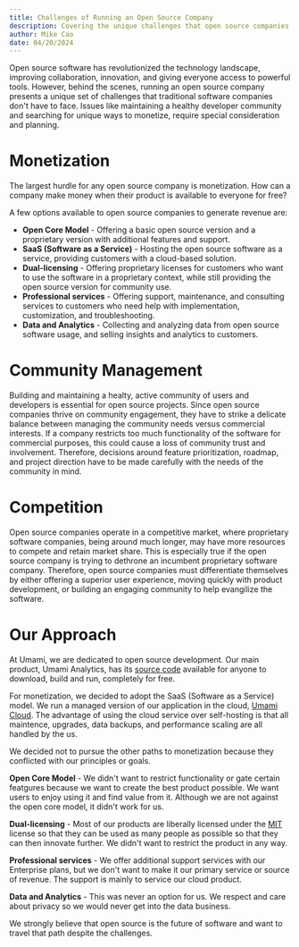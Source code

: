 ```yaml
---
title: Challenges of Running an Open Source Company
description: Covering the unique challenges that open source companies face.
author: Mike Cao
date: 04/20/2024
---
```


Open source software has revolutionized the technology landscape, improving collaboration, innovation,
and giving everyone access to powerful tools. However, behind the scenes, running an open source company
presents a unique set of challenges that traditional software companies don't have to face.
Issues like maintaining a healthy developer community and searching for unique ways to monetize,
require special consideration and planning.

# Monetization

The largest hurdle for any open source company is monetization. How can a company make money when their product
is available to everyone for free?

A few options available to open source companies to generate revenue are:

- **Open Core Model** - Offering a basic open source version and a proprietary version with additional features and support.
- **SaaS (Software as a Service)** - Hosting the open source software as a service, providing customers with a cloud-based solution.
- **Dual-licensing** - Offering proprietary licenses for customers who want to use the software in a proprietary context,
  while still providing the open source version for community use.
- **Professional services** - Offering support, maintenance, and consulting services to customers who need help with
  implementation, customization, and troubleshooting.
- **Data and Analytics** - Collecting and analyzing data from open source software usage, and selling insights and
  analytics to customers.

# Community Management

Building and maintaining a healty, active community of users and developers is essential for open source projects.
Since open source companies thrive on community engagement, they have to strike a delicate balance between managing the
community needs versus commercial interests. If a company restricts too much functionality of the software for commercial
purposes, this could cause a loss of community trust and involvement.
Therefore, decisions around feature prioritization, roadmap, and project direction have to be made carefully with the
needs of the community in mind.

# Competition

Open source companies operate in a competitive market, where proprietary software companies, being around much longer,
may have more resources to compete and retain market share. This is especially true if the open source company is trying to dethrone
an incumbent proprietary software company. Therefore, open source companies must differentiate themselves by either offering a superior user experience,
moving quickly with product development, or building an engaging community to help evangilize the software.

# Our Approach

At Umami, we are dedicated to open source development. Our main product, Umami Analytics, has its [source code](https://github.com/umami-software/umami)
available for anyone to download, build and run, completely for free.

For monetization, we decided to adopt the SaaS (Software as a Service) model.
We run a managed version of our application in the cloud, [Umami Cloud](https://cloud.umami.is?ref=umami-blog).
The advantage of using the cloud service over self-hosting is that all maintence, upgrades, data backups, and performance
scaling are all handled by the us.

We decided not to pursue the other paths to monetization because they conflicted with our principles or goals.

**Open Core Model** - We didn't want to restrict functionality or gate certain featgures because we want to create the best product possible.
We want users to enjoy using it and find value from it. Although we are not against
the open core model, it didn't work for us.

**Dual-licensing** - Most of our products are liberally licensed under the [MIT](https://en.wikipedia.org/wiki/MIT_License) license so that they
can be used as many people as possible so that they can then innovate further. We didn't want to restrict the product in any way.

**Professional services** - We offer additional support services with our Enterprise plans, but we don't want to make it our primary
service or source of revenue. The support is mainly to service our cloud product.

**Data and Analytics** - This was never an option for us. We respect and care about privacy so we would never get into the data business.

We strongly believe that open source is the future of software and want to travel that path despite the challenges.
